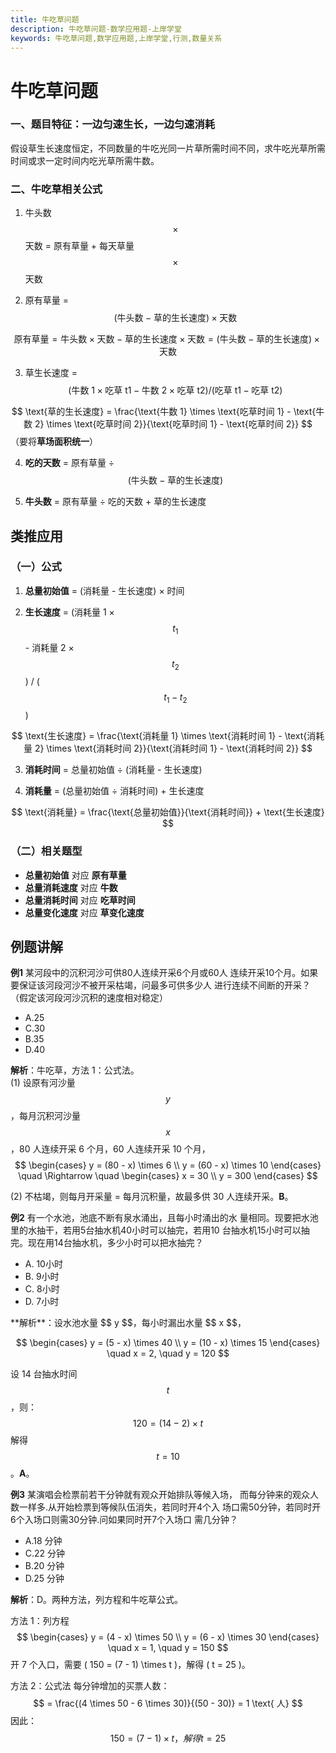 ```yaml
---
title: 牛吃草问题
description: 牛吃草问题-数学应用题-上岸学堂
keywords: 牛吃草问题,数学应用题,上岸学堂,行测,数量关系
---
```







# 牛吃草问题

### 一、题目特征：一边**匀速生长**，一边**匀速消耗**

假设草生长速度恒定，不同数量的牛吃光同一片草所需时间不同，求牛吃光草所需时间或求一定时间内吃光草所需牛数。

### 二、牛吃草相关公式

1. 牛头数 $$ \times $$ 天数 = 原有草量 + 每天草量 $$ \times $$ 天数

2. 原有草量 = $$ (\text{牛头数} - \text{草的生长速度}) \times \text{天数} $$

$$
\text{原有草量} = \text{牛头数} \times \text{天数} - \text{草的生长速度} \times \text{天数} = (\text{牛头数} - \text{草的生长速度}) \times \text{天数}
$$

3. 草生长速度 = $$ (\text{牛数 1} \times \text{吃草 t1} - \text{牛数 2} \times \text{吃草 t2}) / (\text{吃草 t1} - \text{吃草 t2}) $$

$$
\text{草的生长速度} = \frac{\text{牛数 1} \times \text{吃草时间 1} - \text{牛数 2} \times \text{吃草时间 2}}{\text{吃草时间 1} - \text{吃草时间 2}}
$$
（要将**草场面积统一**）

4. **吃的天数** = 原有草量 ÷ $$ (\text{牛头数} - \text{草的生长速度}) $$

5. **牛头数** = 原有草量 ÷ 吃的天数 + 草的生长速度

## 类推应用

### （一）公式

1. **总量初始值** = (消耗量 - 生长速度) × 时间

2. **生长速度** = (消耗量 1 × $$ t_1 $$ - 消耗量 2 × $$ t_2 $$) / ($$ t_1 - t_2 $$)

$$
\text{生长速度} = \frac{\text{消耗量 1} \times \text{消耗时间 1} - \text{消耗量 2} \times \text{消耗时间 2}}{\text{消耗时间 1} - \text{消耗时间 2}}
$$

3. **消耗时间** = 总量初始值 ÷ (消耗量 - 生长速度)

4. **消耗量** = (总量初始值 ÷ 消耗时间) + 生长速度

$$
\text{消耗量} = \frac{\text{总量初始值}}{\text{消耗时间}} + \text{生长速度}
$$


### （二）相关题型

- **总量初始值** 对应 **原有草量**
- **总量消耗速度** 对应 **牛数**
- **总量消耗时间** 对应 **吃草时间**
- **总量变化速度** 对应 **草变化速度**

## 例题讲解

**例1**
某河段中的沉积河沙可供80人连续开采6个月或60人
连续开采10个月。如果要保证该河段河沙不被开采枯竭，问最多可供多少人
进行连续不间断的开采？（假定该河段河沙沉积的速度相对稳定）

- A.25                        
- C.30                        
- B.35         
- D.40

<BlurredAnswer>

**解析**：牛吃草，方法 1：公式法。  
(1) 设原有河沙量 $$ y $$，每月沉积河沙量 $$ x $$，80 人连续开采 6 个月，60 人连续开采 10 个月，
$$
\begin{cases}
y = (80 - x) \times 6 \\
y = (60 - x) \times 10
\end{cases}
\quad \Rightarrow \quad
\begin{cases}
x = 30 \\
y = 300
\end{cases}
$$

(2) 不枯竭，则每月开采量 = 每月沉积量，故最多供 30 人连续开采。**B**。

</BlurredAnswer>

**例2**
有一个水池，池底不断有泉水涌出，且每小时涌出的水
量相同。现要把水池里的水抽干，若用5台抽水机40小时可以抽完，若用10
台抽水机15小时可以抽完。现在用14台抽水机，多少小时可以把水抽完？

- A. 10小时 
- B. 9小时 
- C. 8小时 
- D. 7小时 

<BlurredAnswer>
**解析**：设水池水量 $$ y $$，每小时漏出水量 $$ x $$，

$$
\begin{cases}
y = (5 - x) \times 40 \\
y = (10 - x) \times 15
\end{cases}
\quad x = 2, \quad y = 120
$$

设 14 台抽水时间 $$ t $$，则：
$$
120 = (14 - 2) \times t
$$
解得 $$ t = 10 $$。**A**。

</BlurredAnswer>

**例3**
某演唱会检票前若干分钟就有观众开始排队等候入场，
而每分钟来的观众人数一样多.从开始检票到等候队伍消失，若同时开4个入
场口需50分钟，若同时开6个入场口则需30分钟.问如果同时开7个入场口
需几分钟？ 

- A.18 分钟                   
- C.22 分钟                   
- B.20 分钟   
- D.25 分钟 

<BlurredAnswer>

**解析**：D。两种方法，列方程和牛吃草公式。

方法 1：列方程
$$
\begin{cases}
y = (4 - x) \times 50 \\
y = (6 - x) \times 30
\end{cases}
\quad x = 1, \quad y = 150
$$
开 7 个入口，需要 \( 150 = (7 - 1) \times t \)，解得 \( t = 25 \)。

方法 2：公式法
每分钟增加的买票人数：
$$
= \frac{(4 \times 50 - 6 \times 30)}{(50 - 30)} = 1 \text{ 人}
$$
因此：
$$
150 = (7 - 1) \times t，解得 t = 25
$$

</BlurredAnswer>